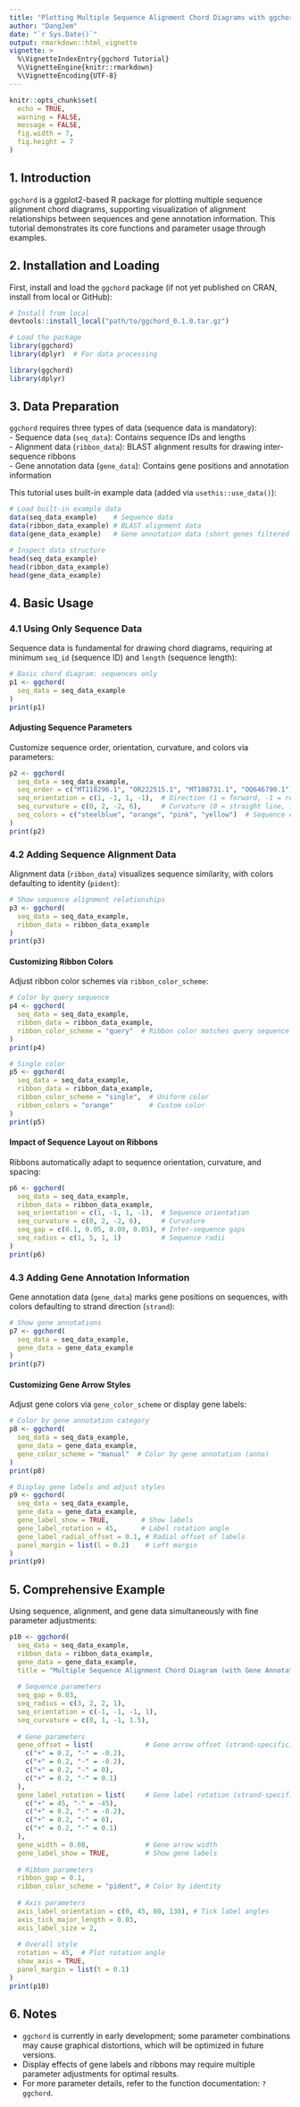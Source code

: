 ```yaml
---
title: "Plotting Multiple Sequence Alignment Chord Diagrams with ggchord"
author: "DangJem"
date: "`r Sys.Date()`"
output: rmarkdown::html_vignette
vignette: >
  %\VignetteIndexEntry{ggchord Tutorial}
  %\VignetteEngine{knitr::rmarkdown}
  %\VignetteEncoding{UTF-8}
---
```


```r
knitr::opts_chunk$set(
  echo = TRUE,
  warning = FALSE,
  message = FALSE,
  fig.width = 7,
  fig.height = 7
)
```

## 1. Introduction

`ggchord` is a ggplot2-based R package for plotting multiple sequence alignment chord diagrams, supporting visualization of alignment relationships between sequences and gene annotation information. This tutorial demonstrates its core functions and parameter usage through examples.

## 2. Installation and Loading

First, install and load the `ggchord` package (if not yet published on CRAN, install from local or GitHub):

```r
# Install from local
devtools::install_local("path/to/ggchord_0.1.0.tar.gz")

# Load the package
library(ggchord)
library(dplyr)  # For data processing
```

```r
library(ggchord)
library(dplyr)
```

## 3. Data Preparation

`ggchord` requires three types of data (sequence data is mandatory):  
- Sequence data (`seq_data`): Contains sequence IDs and lengths  
- Alignment data (`ribbon_data`): BLAST alignment results for drawing inter-sequence ribbons  
- Gene annotation data (`gene_data`): Contains gene positions and annotation information  

This tutorial uses built-in example data (added via `usethis::use_data()`):

```r
# Load built-in example data
data(seq_data_example)    # Sequence data
data(ribbon_data_example) # BLAST alignment data
data(gene_data_example)   # Gene annotation data (short genes filtered out)

# Inspect data structure
head(seq_data_example)
head(ribbon_data_example)
head(gene_data_example)
```

## 4. Basic Usage

### 4.1 Using Only Sequence Data

Sequence data is fundamental for drawing chord diagrams, requiring at minimum `seq_id` (sequence ID) and `length` (sequence length):

```r
# Basic chord diagram: sequences only
p1 <- ggchord(
  seq_data = seq_data_example
)
print(p1)
```

#### Adjusting Sequence Parameters

Customize sequence order, orientation, curvature, and colors via parameters:

```r
p2 <- ggchord(
  seq_data = seq_data_example,
  seq_order = c("MT118296.1", "OR222515.1", "MT108731.1", "OQ646790.1"),  # Sequence order
  seq_orientation = c(1, -1, 1, -1),  # Direction (1 = forward, -1 = reverse)
  seq_curvature = c(0, 2, -2, 6),     # Curvature (0 = straight line, 1 = standard arc)
  seq_colors = c("steelblue", "orange", "pink", "yellow")  # Sequence colors
)
print(p2)
```

### 4.2 Adding Sequence Alignment Data

Alignment data (`ribbon_data`) visualizes sequence similarity, with colors defaulting to identity (`pident`):

```r
# Show sequence alignment relationships
p3 <- ggchord(
  seq_data = seq_data_example,
  ribbon_data = ribbon_data_example
)
print(p3)
```

#### Customizing Ribbon Colors

Adjust ribbon color schemes via `ribbon_color_scheme`:

```r
# Color by query sequence
p4 <- ggchord(
  seq_data = seq_data_example,
  ribbon_data = ribbon_data_example,
  ribbon_color_scheme = "query"  # Ribbon color matches query sequence
)
print(p4)

# Single color
p5 <- ggchord(
  seq_data = seq_data_example,
  ribbon_data = ribbon_data_example,
  ribbon_color_scheme = "single",  # Uniform color
  ribbon_colors = "orange"         # Custom color
)
print(p5)
```

#### Impact of Sequence Layout on Ribbons

Ribbons automatically adapt to sequence orientation, curvature, and spacing:

```r
p6 <- ggchord(
  seq_data = seq_data_example,
  ribbon_data = ribbon_data_example,
  seq_orientation = c(1, -1, 1, -1),  # Sequence orientation
  seq_curvature = c(0, 2, -2, 6),     # Curvature
  seq_gap = c(0.1, 0.05, 0.09, 0.05), # Inter-sequence gaps
  seq_radius = c(1, 5, 1, 1)          # Sequence radii
)
print(p6)
```

### 4.3 Adding Gene Annotation Information

Gene annotation data (`gene_data`) marks gene positions on sequences, with colors defaulting to strand direction (`strand`):

```r
# Show gene annotations
p7 <- ggchord(
  seq_data = seq_data_example,
  gene_data = gene_data_example
)
print(p7)
```

#### Customizing Gene Arrow Styles

Adjust gene colors via `gene_color_scheme` or display gene labels:

```r
# Color by gene annotation category
p8 <- ggchord(
  seq_data = seq_data_example,
  gene_data = gene_data_example,
  gene_color_scheme = "manual"  # Color by gene annotation (anno)
)
print(p8)

# Display gene labels and adjust styles
p9 <- ggchord(
  seq_data = seq_data_example,
  gene_data = gene_data_example,
  gene_label_show = TRUE,        # Show labels
  gene_label_rotation = 45,      # Label rotation angle
  gene_label_radial_offset = 0.1, # Radial offset of labels
  panel_margin = list(l = 0.2)    # Left margin
)
print(p9)
```

## 5. Comprehensive Example

Using sequence, alignment, and gene data simultaneously with fine parameter adjustments:

```r
p10 <- ggchord(
  seq_data = seq_data_example,
  ribbon_data = ribbon_data_example,
  gene_data = gene_data_example,
  title = "Multiple Sequence Alignment Chord Diagram (with Gene Annotations)",  # Title
  
  # Sequence parameters
  seq_gap = 0.03,
  seq_radius = c(3, 2, 2, 1),
  seq_orientation = c(-1, -1, -1, 1),
  seq_curvature = c(0, 1, -1, 1.5),
  
  # Gene parameters
  gene_offset = list(             # Gene arrow offset (strand-specific)
    c("+" = 0.2, "-" = -0.2),
    c("+" = 0.2, "-" = -0.2),
    c("+" = 0.2, "-" = 0),
    c("+" = 0.2, "-" = 0.1)
  ),
  gene_label_rotation = list(     # Gene label rotation (strand-specific)
    c("+" = 45, "-" = -45),
    c("+" = 0.2, "-" = -0.2),
    c("+" = 0.2, "-" = 0),
    c("+" = 0.2, "-" = 0.1)
  ),
  gene_width = 0.08,              # Gene arrow width
  gene_label_show = TRUE,         # Show gene labels
  
  # Ribbon parameters
  ribbon_gap = 0.1,
  ribbon_color_scheme = "pident", # Color by identity
  
  # Axis parameters
  axis_label_orientation = c(0, 45, 80, 130), # Tick label angles
  axis_tick_major_length = 0.03,
  axis_label_size = 2,
  
  # Overall style
  rotation = 45,  # Plot rotation angle
  show_axis = TRUE,
  panel_margin = list(t = 0.1)
)
print(p10)
```

## 6. Notes

- `ggchord` is currently in early development; some parameter combinations may cause graphical distortions, which will be optimized in future versions.
- Display effects of gene labels and ribbons may require multiple parameter adjustments for optimal results.
- For more parameter details, refer to the function documentation: `?ggchord`.

